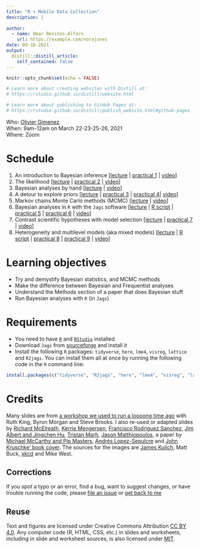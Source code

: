 ```yaml
---
title: "R + Mobile Data Collection"
description: |
  
author:
  - name: Omar Benites-Alfaro
    url: https://example.com/norajones
date: 08-10-2021
output:
  distill::distill_article:
    self_contained: false
---
```



```r
knitr::opts_chunk$set(echo = FALSE)

# Learn more about creating websites with Distill at:
# https://rstudio.github.io/distill/website.html

# Learn more about publishing to GitHub Pages at:
# https://rstudio.github.io/distill/publish_website.html#github-pages

```


Who: [Olivier Gimenez](https://oliviergimenez.github.io/)  
When: 9am-12am on March 22-23-25-26, 2021  
Where: Zoom  
<!-- Syllabus: [click here](syllabus.html)   -->
<!-- Upcoming lectures and assignments: [click here](schedule.html)   -->

# Schedule

1. An introduction to Bayesian inference [[lecture](slides/motivations.pdf) | [practical 1](practicals/practical1.html) | [video](https://www.youtube.com/watch?v=uvU-TmEt8_M&t=0s)]
2. The likelihood [[lecture](slides/likelihood.pdf) | [practical 2](practicals/practical2.html) | [video](https://www.youtube.com/watch?v=uvU-TmEt8_M&t=3319s)]
3. Bayesian analyses by hand [[lecture](slides/example.pdf) | [video](https://www.youtube.com/watch?v=uvU-TmEt8_M&t=6280s)]
4. A detour to explore priors [[lecture](slides/priors.pdf) | [practical 3](practicals/practical3.html) | [practical 4](practicals/practical4.html)| [video](https://www.youtube.com/watch?v=uvU-TmEt8_M&t=8241s)]
5. Markov chains Monte Carlo methods (MCMC) [[lecture](slides/mcmc.pdf) | [video](https://www.youtube.com/watch?v=uvU-TmEt8_M&t=14907s)]
6. Bayesian analyses in `R` with the `Jags` software [[lecture](slides/jags.pdf) | [R script](Rscripts/jags_introduction_storks_example.R) | [practical 5](practicals/practical5.html) | [practical 6](practicals/practical6.html) | [video](https://www.youtube.com/watch?v=uvU-TmEt8_M&t=20405s)]
7. Contrast scientific hypotheses with model selection [[lecture](slides/modelselection.pdf) | [practical 7](practicals/practical7.html) | [video](https://www.youtube.com/watch?v=uvU-TmEt8_M&t=28947s)]
8. Heterogeneity and multilevel models (aka mixed models) [[lecture](slides/mixedmodels.pdf) | [R script](Rscripts/multilevel_models_plants_example.R) | [practical 8](practicals/practical8.html) | [practical 9](practicals/practical9.html) | [video](https://www.youtube.com/watch?v=uvU-TmEt8_M&t=29983s)]

# Learning objectives

* Try and demystify Bayesian statistics, and MCMC methods
* Make the difference between Bayesian and Frequentist analyses
* Understand the Methods section of a paper that does Bayesian stuff
* Run Bayesian analyses with `R` (in `Jags`)

# Requirements

* You need to have [`R`](https://cloud.r-project.org/) and [`RStudio`](https://rstudio.com/products/rstudio/download/#download) installed
* Download `Jags` from [sourceforge](http://sourceforge.net/projects/mcmc-jags/files/) and install it
* Install the following `R` packages: `tidyverse`, `here`, `lme4`, `visreg`, `lattice` and `R2jags`. You can install them all at once by running the following code in the `R` command line:

```r
install.packages(c("tidyverse", "R2jags", "here", "lme4", "visreg", "lattice"))
```


# Credits

Many slides are from [a workshop we used to run a loooong time ago](https://www.maths.ed.ac.uk/~rking33/Book-website/index.html) with Ruth King, Byron Morgan and Steve Brooks. I also re-used or adapted slides by [Richard McElreath](https://github.com/rmcelreath/statrethinking_winter2019), [Kerrie Mengersen](https://staff.qut.edu.au/staff/k.mengersen), [Francisco Rodriguez Sanchez](https://frodriguezsanchez.net/), [Jim Albert and Jingchen Hu](https://bayesball.github.io/BOOK/probability-a-measurement-of-uncertainty.html), [Tristan Marh](https://www.tjmahr.com/), [Jason Matthiopoulos](https://www.gla.ac.uk/researchinstitutes/bahcm/staff/jasonmatthiopoulos/), a paper by [Michael McCarthy and Pip Masters](https://besjournals.onlinelibrary.wiley.com/doi/full/10.1111/j.1365-2664.2005.01101.x), [Andrés Lopez-Sepulcre](https://www.lopez-sepulcre.com/) and [John Kruschke' book cover](https://sites.google.com/site/doingbayesiandataanalysis/). The sources for the images are [James Kulich](https://www.elmhurst.edu/blog/thomas-bayes/), Matt Buck, [xkcd](https://xkcd.com/1132/) and Mike West.

## Corrections {.appendix}

If you spot a typo or an error, find a bug, want to suggest changes, or have trouble running the code, please [file an issue](https://github.com/oliviergimenez/bayesian-stats-with-R/issues) or [get back to me](mailto:olivier.gimenez@cefe.cnrs.fr)

## Reuse {.appendix}

Text and figures are licensed under Creative Commons Attribution [CC BY 4.0](https://creativecommons.org/licenses/by/4.0/). Any computer code (R, HTML, CSS, etc.) in slides and worksheets, including in slide and worksheet sources, is also licensed under [MIT](https://github.com/oliviergimenez/bayesian-stats-with-R/blob/master/LICENSE.md). 

